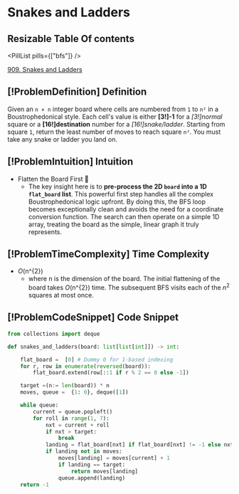 # Snakes and Ladders

## Resizable Table Of contents

<DifficultyBadge difficulty="medium" />

<PillList pills={["bfs"]} />

[909. Snakes and Ladders](https://leetcode.com/problems/snakes-and-ladders)

## [!ProblemDefinition] Definition

Given an `n × n` integer board where cells are numbered from `1` to `n²` in a Boustrophedonical style. Each cell's value is either **[3!]-1** for a *[3!]normal* square or a **[16!]destination** number for a *[16!]snake/ladder*. Starting from square `1`, return the least number of moves to reach square `n²`. You must take any snake or ladder you land on.

## [!ProblemIntuition] Intuition

- Flatten the Board First 🎲
    - The key insight here is to **pre-process the 2D `board` into a 1D `flat_board` list**. This powerful first step handles all the complex Boustrophedonical logic upfront. By doing this, the BFS loop becomes exceptionally clean and avoids the need for a coordinate conversion function. The search can then operate on a simple 1D array, treating the board as the simple, linear graph it truly represents.

## [!ProblemTimeComplexity] Time Complexity

- $O($n^{2}$)$
    - where n is the dimension of the board. The initial flattening of the board takes $O($n^{2}$)$ time. The subsequent BFS visits each of the $n^{2}$ squares at most once.

## [!ProblemCodeSnippet] Code Snippet

```python meta="source=problems/909-snakes-and-ladders/solution.py"
from collections import deque

def snakes_and_ladders(board: list[list[int]]) -> int:

    flat_board =  [0] # Dummy 0 for 1-based indexing
    for r, row in enumerate(reversed(board)):
        flat_board.extend(row[::1 if r % 2 == 0 else -1])

    target =(n:= len(board)) * n 
    moves, queue =  {1: 0}, deque([1])

    while queue:
        current = queue.popleft()
        for roll in range(1, 7):
            nxt = current + roll
            if nxt > target:
                break
            landing = flat_board[nxt] if flat_board[nxt] != -1 else nxt
            if landing not in moves:
                moves[landing] = moves[current] + 1
                if landing == target:
                    return moves[landing]
                queue.append(landing)
    return -1
```

